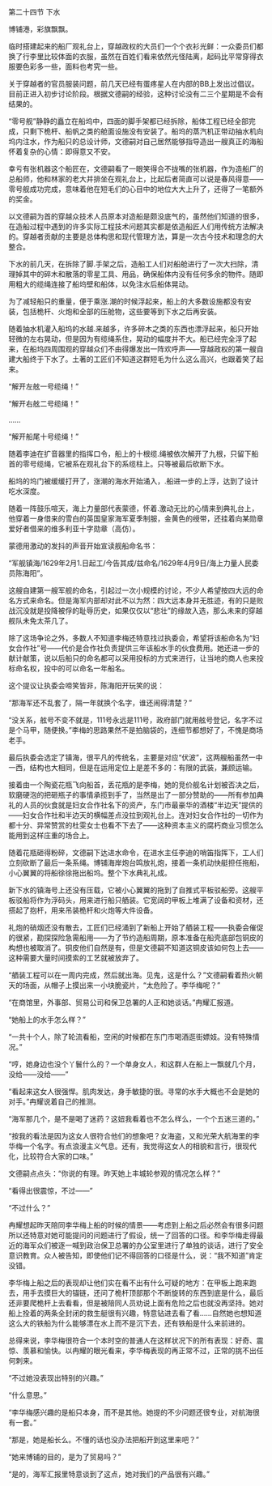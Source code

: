 

第二十四节 下水

博铺港，彩旗飘飘。

临时搭建起来的船厂观礼台上，穿越政权的大员们一个个衣衫光鲜：一众委员们都换了行李里比较体面的衣服，虽然在百姓们看来依然光怪陆离，起码比平常穿得衣服要色彩多一些，面料也考究一些。

关于穿越者的官员服装问题，前几天已经有蛋疼星人在内部的BB上发出过倡议。目前正进入初步讨论阶段。根据文德嗣的经验，这种讨论没有二三个星期是不会有结果的。

“零号舰”静静的矗立在船坞中，四面的脚手架都已经拆除，船体工程已经全部完成，只剩下桅杆、船帆之类的舱面设施没有安装了。船坞的蒸汽机正带动抽水机向坞内注水，作为船只的总设计师，文德嗣对自己居然能够指导造出一艘真正的海船怀着复杂的心情：即得意又不安。

幸亏有张机器这个船匠在，文德嗣看了一眼笑得合不拢嘴的张机器，作为造船厂的总船师，他和林家的老大并排坐在观礼台上，比起后者简直可以说是春风得意――零号舰成功完成，意味着他在短毛们的心目中的地位大大上升了，还得了一笔额外的奖金。

以文德嗣为首的穿越众技术人员原本对造船是颇没底气的，虽然他们知道的很多，在造船过程中遇到的许多实际工程技术问题其实都是依造船匠人们用传统方法解决的。穿越者贡献的主要是总体构思和现代管理方法，算是一次古今技术和理念的大整合。

下水的前几天，在拆除了脚.手架之后，造船工人们对船舱进行了一次大扫除，清理掉其中的碎木和散落的零星工具、用品，确保船体内没有任何多余的物件。随即用粗大的缆绳连接了船坞壁和船体，以免注水后船体晃动。

为了减轻船只的重量，便于乘涨.潮的时候浮起来，船上的大多数设施都没有安装，包括桅杆、火炮和全部的压舱物，这些要等到下水之后再安装。

随着抽水机灌入船坞的水越.来越多，许多碎木之类的东西也漂浮起来，船只开始轻微的左右晃动，但是因为有缆绳系住，晃动的幅度并不大。船已经完全浮了起来，在船坞四周围观的穿越众们不由得爆发出一阵欢呼声――穿越政权的第一艘自建大船终于下水了。土著的工匠们不知道这群短毛为什么这么高兴，也跟着笑了起来。

“解开左舷一号缆绳！”

“解开右舷二号缆绳！”

……

“解开船尾十号缆绳！”

随着李迪在扩音器里的指挥口令，船上的十根缆.绳被依次解开了九根，只留下船首的零号缆绳，它被系在观礼台下的系缆柱上。只等被最后砍断下水。

船坞的坞门被缓缓打开了，涨潮的海水开始涌入，.船进一步的上浮，达到了设计吃水深度。

随着一阵鼓乐喧天，海上力量部代表蒙德，怀着.激动无比的心情来到典礼台上，他穿着一身借来的雪白的英国皇家海军夏季制服，金黄色的绶带，还挂着向某勋章爱好者借来的维多利亚十字勋章（高仿）。

蒙德用激动的发抖的声音开始宣读舰船命名书：

“军舰镇海/1629年2月1.日起工/今告其成/兹命名/1629年4月9日/海上力量人民委员陈海阳”。

这艘自建第一艘军舰的命名，引起过一次小规模的讨论，不少人希望按四大远的命名方式来命名。但是海军内部却对此不以为然：四大远本身并无胜迹，有的只是败战沉没就是投降被俘的耻辱历史，如果仅仅以“悲壮”的缘故入选，那么未来的穿越舰队未免太茶几了。

除了这场争论之外，多数人不知道李梅还特意找过执委会，希望将该船命名为“妇女合作社”号――代价是合作社负责提供三年该船水手的伙食费用。她还进一步的献计献策，说以后船只的命名都可以采用投标的方式来进行，让当地的商人也来投标命名权，投中的可以命名一年船名。

这个提议让执委会啼笑皆非，陈海阳开玩笑的说：

“那海军还不乱套了，隔一年就换个名字，谁还闹得清楚？”

“没关系，舷号不变不就是，111号永远是111号，政府部门就用舷号登记，名字不过是个马甲，随便换。”李梅的思路果然不是拍脑袋的，连细节都想好了，不愧是商场老手。

最后执委会选定了镇海，很平凡的传统名，主要是对应“伏波”，这两艘船虽然一中一西，结构也大相同，但是在运用定位上是差不多的：有限的武装，兼顾运输。

接着由一个陶瓷花瓶飞向船首，丢花瓶的是李梅，她的竞价舰名计划被否决之后，软磨硬泡的把砸瓶子的事情承揽到手了，当然是出了一部分赞助的――所有参加典礼的人员的伙食就是妇女合作社名下的资产，东门市最豪华的酒楼“半边天”提供的――妇女合作社和半边天的横幅差点没拉到观礼台上。连对妇女合作社的一切作为都十分、异常赞赏的杜雯女士也看不下去了――这种资本主义的腐朽商业习惯怎么能用到这样庄重的场合上。

随着花瓶砸得粉碎，文德嗣下达进水命令，在进水主任李迪的哨笛指挥下，工人们立刻砍断了最后一条系绳。博铺海岸炮台鸣放礼炮，接着一条机动快艇担任拖船，小心翼翼的将船徐徐拖出船坞。整个下水典礼礼成。

新下水的镇海号上还没有压载，它被小心翼翼的拖到了自推式平板驳船旁。这艘平板驳船将作为浮码头，用来进行船只舾装。它宽阔的甲板上堆满了设备和资材，还搭起了抱杆，用来吊装桅杆和火炮等大件设备。

礼炮的硝烟还没有散去，工匠们已经涌到了新船上开始了舾装工程――执委会催促的很紧，勘探探险急需船用――为了节约造船周期，原本准备在船壳底部包铜皮的构想也被取消了。铜皮他们自然是有，但是文德嗣不知道这铜皮该如何包上去――这种需要大量时间摸索的工艺就被放弃了。

“舾装工程可以在一周内完成，然后就出海。见鬼，这是什么？”文德嗣看着热火朝天的场面，从帽子上摸出来一小块脆瓷片，“太危险了。李华梅呢？”

“在商馆里，外事部、贸易公司和保卫总署的人正和她谈话。”冉耀汇报道。

“她船上的水手怎么样？”

“一共十个人，除了轮流看船，空闲的时候都在东门市喝酒逛街嫖妓。没有特殊情况。”

“哼，她身边也没个丫鬟什么的？一个单身女人，和这群人在船上一飘就几个月，没给――没给――”

“看起来这女人很强悍。肌肉发达，身手敏捷的很。寻常的水手大概也不会是她的对手。”冉耀说着自己的推测。

“海军那几个，是不是喝了迷药？这妞我看着也不怎么样么，一个个五迷三道的。”

“按我的看法是因为这女人很符合他们的想象吧？女海盗，又和光荣大航海里的李华梅一个名字。有点浪漫主义气息。还有，我觉得这女人的相貌和言行，很现代化，比较符合大家的口味。”

文德嗣点点头：“你说的有理。昨天她上丰城轮参观的情况怎么样？”

“看得出很震惊，不过――”

“不过什么？”

冉耀想起昨天陪同李华梅上船的时候的情景――考虑到上船之后必然会有很多问题所以还特意对她可能提问的问题进行了假设，统一了回答的口径。和李华梅走得最近的海军众们被逐一喊到政治保卫总署的办公室里进行了单独的谈话，进行了安全意识教育。众人被告知，即使他们记不得回答的口径是什么，说：“我不知道”肯定没错。

李华梅上船之后的表现却让他们实在看不出有什么可疑的地方：在甲板上跑来跑去，用手去摸巨大的锚链，还问了桅杆顶部那个不断旋转的东西到底是什么，最后还非要爬桅杆上去看看，但是被陪同人员劝说上面有危险之后也就没再坚持。她对船上拴着的两条全封闭的救生艇很有兴趣，特意钻进去看了看……自然她也想知道这么大的铁船为什么能够漂在水上而不是沉下去，还有铁船是什么来前进的。

总得来说，李华梅很符合一个本时空的普通人在这样状况下的所有表现：好奇、震惊、羡慕和愉快。以冉耀的眼光看来，李华梅表现的再正常不过，正常的挑不出任何刺来。

“不过她没表现出特别的兴趣。”

“什么意思。”

“李华梅感兴趣的是船只本身，而不是其他。她提的不少问题还很专业，对航海很有一套。”

“那是，她是船长么。不懂的话也没办法把船开到这里来吧？”

“她来博铺的目的，是为了贸易吗？”

“是的，海军汇报里特意谈到了这点，她对我们的产品很有兴趣。”

